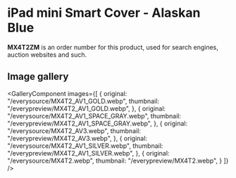 
# iPad mini Smart Cover - Alaskan Blue

<Callout type='info' emoji='👉🏻'>**MX4T2ZM** is an order number for this product, used for search engines, auction websites and such.</Callout>

## Image gallery

<GalleryComponent
    images={[
      {
        original: "/everysource/MX4T2_AV1_GOLD.webp",
        thumbnail: "/everypreview/MX4T2_AV1_GOLD.webp",
      },
      {
        original: "/everysource/MX4T2_AV1_SPACE_GRAY.webp",
        thumbnail: "/everypreview/MX4T2_AV1_SPACE_GRAY.webp",
      },
      {
        original: "/everysource/MX4T2_AV3.webp",
        thumbnail: "/everypreview/MX4T2_AV3.webp",
      },
      {
        original: "/everysource/MX4T2_AV1_SILVER.webp",
        thumbnail: "/everypreview/MX4T2_AV1_SILVER.webp",
      },
      {
        original: "/everysource/MX4T2.webp",
        thumbnail: "/everypreview/MX4T2.webp",
      }
    ]}
  />
